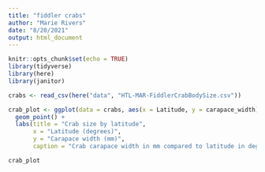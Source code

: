 ```yaml
---
title: "fiddler crabs"
author: "Marie Rivers"
date: "8/20/2021"
output: html_document
---
```


```r
knitr::opts_chunk$set(echo = TRUE)
library(tidyverse)
library(here)
library(janitor)
```

```r
crabs <- read_csv(here("data", "HTL-MAR-FiddlerCrabBodySize.csv"))
```


```r
crab_plot <- ggplot(data = crabs, aes(x = Latitude, y = carapace_width)) +
  geom_point() +
  labs(title = "Crab size by latitude",
       x = "Latitude (degrees)",
       y = "Carapace width (mm)",
       caption = "Crab carapace width in mm compared to latitude in degrees")

crab_plot
```


